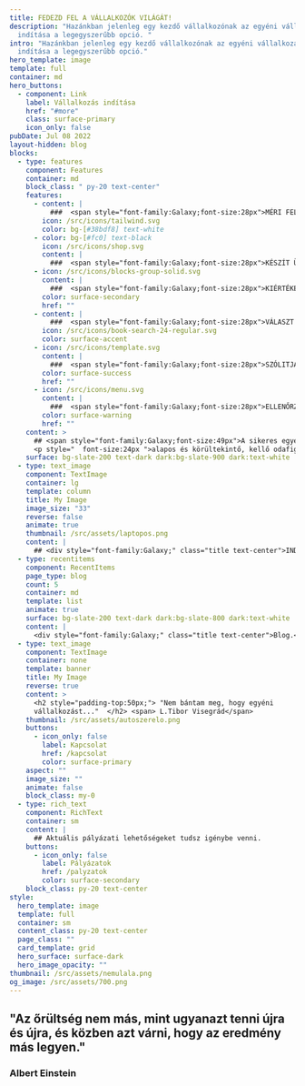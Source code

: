 ```yaml
---
title: FEDEZD FEL A VÁLLALKOZÓK VILÁGÁT!
description: "Hazánkban jelenleg egy kezdő vállalkozónak az egyéni vállalkozás
  indítása a legegyszerűbb opció. "
intro: "Hazánkban jelenleg egy kezdő vállalkozónak az egyéni vállalkozás
  indítása a legegyszerűbb opció."
hero_template: image
template: full
container: md
hero_buttons:
  - component: Link
    label: Vállalkozás indítása
    href: "#more"
    class: surface-primary
    icon_only: false
pubDate: Jul 08 2022
layout-hidden: blog
blocks:
  - type: features
    component: Features
    container: md
    block_class: " py-20 text-center"
    features:
      - content: |
          ###  <span style="font-family:Galaxy;font-size:28px">MÉRI FEL A PIACOT</span>
        icon: /src/icons/tailwind.svg
        color: bg-[#38bdf8] text-white
      - color: bg-[#fc0] text-black
        icon: /src/icons/shop.svg
        content: |
          ###  <span style="font-family:Galaxy;font-size:28px">KÉSZÍT ÜZLETI TERVET</span>
      - icon: /src/icons/blocks-group-solid.svg
        content: |
          ###  <span style="font-family:Galaxy;font-size:28px">KIÉRTÉKELI TEVÉKENYSÉGÉT</span>
        color: surface-secondary
        href: ""
      - content: |
          ###  <span style="font-family:Galaxy;font-size:28px">VÁLASZT SZÉKHELYET ÉS KÖNYVELŐT</span>
        icon: /src/icons/book-search-24-regular.svg
        color: surface-accent
      - icon: /src/icons/template.svg
        content: |
          ###  <span style="font-family:Galaxy;font-size:28px">SZÓLITJA MEG A CÉLCSOPORTJÁT</span>
        color: surface-success
        href: ""
      - icon: /src/icons/menu.svg
        content: |
          ###  <span style="font-family:Galaxy;font-size:28px">ELLENŐRZI TEVÉKENYSÉGÉT</span>
        color: surface-warning
        href: ""
    content: >
      ## <span style="font-family:Galaxy;font-size:49px">A sikeres egyéni vállalkozó </span>
      <p style="  font-size:24px ">alapos és körültekintő, kellő odafigyeléssel:</p>
    surface: bg-slate-200 text-dark dark:bg-slate-900 dark:text-white
  - type: text_image
    component: TextImage
    container: lg
    template: column
    title: My Image
    image_size: "33"
    reverse: false
    animate: true
    thumbnail: /src/assets/laptopos.png
    content: |
      ## <div style="font-family:Galaxy;" class="title text-center">INDÍTS BE TE IS A VÁLLALKOZÁSODAT!</div>
  - type: recentitems
    component: RecentItems
    page_type: blog
    count: 5
    container: md
    template: list
    animate: true
    surface: bg-slate-200 text-dark dark:bg-slate-800 dark:text-white
    content: |
      <div style="font-family:Galaxy;" class="title text-center">Blog.</div>
  - type: text_image
    component: TextImage
    container: none
    template: banner
    title: My Image
    reverse: true
    content: >
      <h2 style="padding-top:50px;"> "Nem bántam meg, hogy egyéni
      vállalkozást..."  </h2> <span> L.Tibor Visegrád</span>
    thumbnail: /src/assets/autoszerelo.png
    buttons:
      - icon_only: false
        label: Kapcsolat
        href: /kapcsolat
        color: surface-primary
    aspect: ""
    image_size: ""
    animate: false
    block_class: my-0
  - type: rich_text
    component: RichText
    container: sm
    content: |
      ## Aktuális pályázati lehetőségeket tudsz igénybe venni.
    buttons:
      - icon_only: false
        label: Pályázatok
        href: /palyzatok
        color: surface-secondary
    block_class: py-20 text-center
style:
  hero_template: image
  template: full
  container: sm
  content_class: py-20 text-center
  page_class: ""
  card_template: grid
  hero_surface: surface-dark
  hero_image_opacity: ""
thumbnail: /src/assets/nemulala.png
og_image: /src/assets/700.png
---
```


## "Az őrültség nem más, mint ugyanazt tenni újra és újra, és közben azt várni, hogy az eredmény más legyen."

### Albert Einstein
